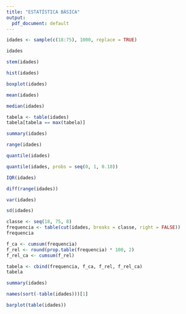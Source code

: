 ```yaml
---
title: "ESTATÍSTICA BÁSICA"
output:
  pdf_document: default
---
```


```r
idades <- sample(c(18:75), 1000, replace = TRUE)
```

```r
idades
```

```r
stem(idades)
```

```r
hist(idades)
```

```r
boxplot(idades)
```
```r
mean(idades)
```

```r
median(idades)
```

```r
tabela <- table(idades)
tabela[tabela == max(tabela)]
```
```r
summary(idades)
```

```r
range(idades)
```

```r
quantile(idades)
```

```r
quantile(idades, probs = seq(0, 1, 0.10))
```
```r
IQR(idades)
```
```r
diff(range(idades))
```
```r
var(idades)
```
```r
sd(idades)
```

```r
classe <- seq(18, 75, 8)
frequencia <- table(cut(idades, breaks = classe, right = FALSE))
frequencia
```

```r
f_ca <- cumsum(frequencia)
f_rel <- round(prop.table(frequencia) * 100, 2)
f_rel_ca <- cumsum(f_rel)
```

```r
tabela <- cbind(frequencia, f_ca, f_rel, f_rel_ca)
tabela
```
```r
summary(idades)
```
```r
names(sort(-table(idades)))[1]
```
```r
barplot(table(idades))
```



